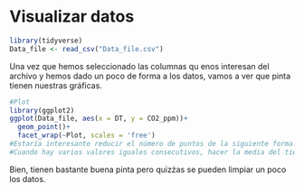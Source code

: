 # Visualizar datos
```r
library(tidyverse)
Data_file <- read_csv("Data_file.csv")
```

Una vez que hemos seleccionado las columnas qu enos interesan del archivo y hemos dado un poco de forma a los datos, vamos a ver que pinta tienen nuestras gráficas.
 
```r
#Plot 
library(ggplot2)
ggplot(Data_file, aes(x = DT, y = CO2_ppm))+
  geom_point()+
  facet_wrap(~Plot, scales = 'free')
#Estaría interesante reducir el número de puntos de la siguiente forma:
#Cuando hay varios valores iguales consecutivos, hacer la media del tiempo y usar un solo punto en mitad
```
 
Bien, tienen bastante buena pinta pero quizźas se pueden limpiar un poco los datos.
 